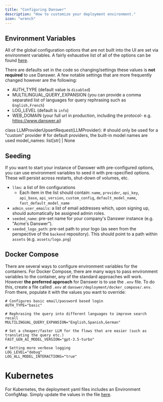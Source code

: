 ```yaml
---
title: "Configuring Danswer"
description: "How to customize your deployment environment."
icon: "wrench"
---
```


## Environment Variables
All of the global configuration options that are not built into the UI are set via environment variables.
A fairly exhaustive list of all of the options can be found
[here](https://github.com/danswer-ai/danswer/blob/main/deployment/docker_compose/docker-compose.dev.yml#L18).

There are defaults set in the code so changing/settings these values is **not required** to use Danswer.
A few notable settings that are more frequently changed however are the following:
- AUTH_TYPE (default value is `disabled`)
- MULTILINGUAL_QUERY_EXPANSION (you can provide a comma separated list of languages for query rephrasing such as `English,French`)
- LOG_LEVEL (default is `info`)
- WEB_DOMAIN (your full url in production, including the protocol- e.g. https://www.danswer.ai)

class LLMProviderUpsertRequest(LLMProvider):
    # should only be used for a "custom" provider
    # for default providers, the built-in model names are used
    model_names: list[str] | None

## Seeding
If you want to start your instance of Danswer with pre-configured options, you can use environment variables to seed it 
with pre-specified options. These will persist across restarts, shut-down of volumes, etc.

- `llms`: a list of llm configurations 
  - Each item in the list should contain: `name`, `provider`, `api_key`, `api_base`, `api_version`, `custom_config`, `default_model_name`, `fast_default_model_name` 
- `admin_user_emails`: a list of email addresses which, upon signing up, should automatically be assigned admin roles. 
- `seeded_name`: pre-set name for your company's Danswer instance (e.g. "Acme's Danswer").
- `seeded_logo_path`: pre-set path to your logo (as seen from the perspective of the `backend` repository). This should point to a path within `assets` (e.g. `assets/logo.png`)

## Docker Compose
There are several ways to configure environment variables for the containers. For Docker Compose, there are many ways
to pass environment variables to the container, any of the standard approaches will work. However
**the preferred approach** for Danswer is to use the `.env` file. To do this, create a file called `.env` at
`danswer/deployment/docker_compose/.env`. From there, populate it with the values you want to override:

```
# Configures basic email/password based login
AUTH_TYPE="basic"

# Rephrasing the query into different languages to improve search recall
MULTILINGUAL_QUERY_EXPANSION="English,Spanish,German"

# Set a cheaper/faster LLM for the flows that are easier (such as translating the query etc.)
FAST_GEN_AI_MODEL_VERSION="gpt-3.5-turbo"

# Setting more verbose logging
LOG_LEVEL="debug"
LOG_ALL_MODEL_INTERACTIONS="true"
```


# Kubernetes
For Kubernetes, the deployment yaml files includes an Environment ConfigMap. Simply update the values in the file
[here](https://github.com/danswer-ai/danswer/blob/main/deployment/kubernetes/env-configmap.yaml).